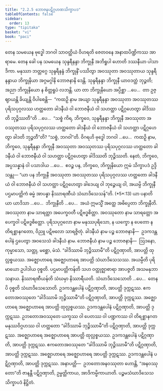 ```yaml
---
title: "2.2.5 ဘောဇနပဋိဂ္ဂဟဏသိက္ခာပဒ"
tableOfContents: false
sidebar:
  order: 13
type: "tipitaka"
basket: "vi"
book: "paci"
---
```



<DynamicBreadcrumb />

<Division number="699" book="paci">

<Paragraph number="2292" book="paci">
တေန သမယေန ဗုဒ္ဓေါ ဘဂဝါ သာဝတ္ထိယံ ဝိဟရတိ ဇေတဝနေ အနာထပိဏ္ဍိကဿ အာရာမေ. တေန ခေါ ပန သမယေန သုန္ဒရီနန္ဒာ ဘိက္ခုနီ အဘိရူပါ ဟောတိ ဒဿနီယာ ပါသာဒိကာ. မနုဿာ ဘတ္တဂ္ဂေ သုန္ဒရီနန္ဒံ ဘိက္ခုနိံ ပဿိတွာ အဝဿုတာ အဝဿုတာယ သုန္ဒရီနန္ဒာယ ဘိက္ခုနိယာ အဂ္ဂမဂ္ဂါနိ ဘောဇနာနိ ဒေန္တိ. သုန္ဒရီနန္ဒာ ဘိက္ခုနီ ယာဝဒတ္ထံ ဘုဉ္ဇတိ; အညာ ဘိက္ခုနိယော န စိတ္တရူပံ လဘန္တိ.
</Paragraph>

<Paragraph number="2293" book="paci">
ယာ တာ ဘိက္ခုနိယော အပ္ပိစ္ဆာ …ပေ…  တာ ဥဇ္ဈာယန္တိ ခိယျန္တိ ဝိပါစေန္တိ—  “ကထဉှိ နာမ အယျာ သုန္ဒရီနန္ဒာ အဝဿုတာ အဝဿုတဿ ပုရိသပုဂ္ဂလဿ ဟတ္ထတော ခါဒနီယံ ဝါ ဘောဇနီယံ ဝါ သဟတ္ထာ ပဋိဂ္ဂဟေတွာ ခါဒိဿတိ ဘုဉ္ဇိဿတီ”တိ …ပေ…  “သစ္စံ ကိရ, ဘိက္ခဝေ, သုန္ဒရီနန္ဒာ ဘိက္ခုနီ အဝဿုတာ အဝဿုတဿ ပုရိသပုဂ္ဂလဿ ဟတ္ထတော ခါဒနီယံ ဝါ ဘောဇနီယံ ဝါ သဟတ္ထာ ပဋိဂ္ဂဟေတွာ ခါဒတိ ဘုဉ္ဇတီ”တိ? “သစ္စံ, ဘဂဝါ”တိ. ဝိဂရဟိ ဗုဒ္ဓေါ ဘဂဝါ …ပေ…  ကထဉှိ နာမ, ဘိက္ခဝေ, သုန္ဒရီနန္ဒာ ဘိက္ခုနီ အဝဿုတာ အဝဿုတဿ ပုရိသပုဂ္ဂလဿ ဟတ္ထတော ခါဒနီယံ ဝါ ဘောဇနီယံ ဝါ သဟတ္ထာ ပဋိဂ္ဂဟေတွာ ခါဒိဿတိ ဘုဉ္ဇိဿတိ. နေတံ, ဘိက္ခဝေ, အပ္ပသန္နာနံ ဝါ ပသာဒါယ …ပေ…  ဧဝဉ္စ ပန, ဘိက္ခဝေ, ဘိက္ခုနိယော ဣမံ သိက္ခာပဒံ ဥဒ္ဒိသန္တု—
</Paragraph>

</Division>
<Division number="700" book="paci">

<Paragraph number="2294" book="paci">
<Emphasis>“ယာ ပန ဘိက္ခုနီ အဝဿုတာ အဝဿုတဿ ပုရိသပုဂ္ဂလဿ ဟတ္ထတော ခါဒနီယံ ဝါ ဘောဇနီယံ ဝါ သဟတ္ထာ ပဋိဂ္ဂဟေတွာ ခါဒေယျ ဝါ ဘုဉ္ဇေယျ ဝါ, အယမ္ပိ ဘိက္ခုနီ ပဌမာပတ္တိကံ ဓမ္မံ အာပန္နာ နိဿာရဏီယံ သံဃာဒိသေသန်”</Emphasis>တိ. (*5*:<Emphasis>13</Emphasis>)
</Paragraph>

</Division>
<Division number="701" book="paci">

<Paragraph number="2295" book="paci">
<Emphasis>ယာ ပနာ</Emphasis>တိ ယာ ယာဒိသာ …ပေ…  <Emphasis>ဘိက္ခုနီ</Emphasis>တိ …ပေ…  အယံ ဣမသ္မိံ အတ္ထေ အဓိပ္ပေတာ ဘိက္ခုနီတိ.
</Paragraph>

<Paragraph number="2296" book="paci">
<Emphasis>အဝဿုတာ</Emphasis> နာမ သာရတ္တာ အပေက္ခဝတီ ပဋိဗဒ္ဓစိတ္တာ.
</Paragraph>

<Paragraph number="2297" book="paci">
<Emphasis>အဝဿုတော</Emphasis> နာမ သာရတ္တော အပေက္ခဝါ ပဋိဗဒ္ဓစိတ္တော.
</Paragraph>

<Paragraph number="2298" book="paci">
<Emphasis>ပုရိသပုဂ္ဂလော</Emphasis> နာမ မနုဿပုရိသော, န ယက္ခော န ပေတော န တိရစ္ဆာနဂတော, ဝိညူ ပဋိဗလော သာရဇ္ဇိတုံ.
</Paragraph>

<Paragraph number="2299" book="paci">
<Emphasis>ခါဒနီယံ</Emphasis> နာမ ပဉ္စ ဘောဇနာနိ—  ဥဒကဒန္တပေါနံ ဌပေတွာ အဝသေသံ ခါဒနီယံ နာမ.
</Paragraph>

<Paragraph number="2300" book="paci">
<Emphasis>ဘောဇနီယံ</Emphasis> နာမ ပဉ္စ ဘောဇနာနိ—  ဩဒနော, ကုမ္မာသော, သတ္တု, မစ္ဆော, မံသံ.
</Paragraph>

<Paragraph number="2301" book="paci">
“ခါဒိဿာမိ ဘုဉ္ဇိဿာမီ”တိ ပဋိဂ္ဂဏှာတိ, အာပတ္တိ ထုလ္လစ္စယဿ. အဇ္ဈောဟာရေ အဇ္ဈောဟာရေ အာပတ္တိ သံဃာဒိသေသဿ.
</Paragraph>

<Paragraph number="2302" book="paci">
<Emphasis>အယမ္ပီ</Emphasis>တိ ပုရိမာယော ဥပါဒါယ ဝုစ္စတိ.
</Paragraph>

<Paragraph number="2303" book="paci">
<Emphasis>ပဌမာပတ္တိကန်</Emphasis>တိ သဟ ဝတ္ထုဇ္ဈာစာရာ အာပဇ္ဇတိ အသမနုဘာသနာယ.
</Paragraph>

<Paragraph number="2304" book="paci">
<Emphasis>နိဿာရဏီယန်</Emphasis>တိ သံဃမှာ နိဿာရီယတိ.
</Paragraph>

<Paragraph number="2305" book="paci">
<Emphasis>သံဃာဒိသေသော</Emphasis>တိ …ပေ…  တေနပိ ဝုစ္စတိ သံဃာဒိသေသောတိ.
</Paragraph>

<Paragraph number="2306" book="paci">
ဥဒကဒန္တပေါနံ ပဋိဂ္ဂဏှာတိ, အာပတ္တိ ဒုက္ကဋဿ. ဧကတောအဝဿုတေ “ခါဒိဿာမိ ဘုဉ္ဇိဿာမီ”တိ ပဋိဂ္ဂဏှာတိ, အာပတ္တိ ဒုက္ကဋဿ.
</Paragraph>

</Division>
<Division number="702" book="paci">

<Paragraph number="2307" book="paci">
အဇ္ဈောဟာရေ အဇ္ဈောဟာရေ အာပတ္တိ ထုလ္လစ္စယဿ. ဥဒကဒန္တပေါနံ ပဋိဂ္ဂဏှာတိ, အာပတ္တိ ဒုက္ကဋဿ. ဥဘတောအဝဿုတေ ယက္ခဿ ဝါ ပေတဿ ဝါ ပဏ္ဍကဿ ဝါ တိရစ္ဆာနဂတမနုဿဝိဂ္ဂဟဿ ဝါ ဟတ္ထတော “ခါဒိဿာမိ ဘုဉ္ဇိဿာမီ”တိ ပဋိဂ္ဂဏှာတိ, အာပတ္တိ ဒုက္ကဋဿ. အဇ္ဈောဟာရေ အဇ္ဈောဟာရေ အာပတ္တိ ထုလ္လစ္စယဿ. ဥဒကဒန္တပေါနံ ပဋိဂ္ဂဏှာတိ, အာပတ္တိ ဒုက္ကဋဿ. ဧကတောအဝဿုတေ “ခါဒိဿာမိ ဘုဉ္ဇိဿာမီ”တိ ပဋိဂ္ဂဏှာတိ, အာပတ္တိ ဒုက္ကဋဿ. အဇ္ဈောဟာရေ အဇ္ဈောဟာရေ အာပတ္တိ ဒုက္ကဋဿ. ဥဒကဒန္တပေါနံ ပဋိဂ္ဂဏှာတိ, အာပတ္တိ ဒုက္ကဋဿ.
</Paragraph>

</Division>
<Division number="703" book="paci">

<Paragraph number="2308" book="paci">
အနာပတ္တိ—  ဥဘတောအနဝဿုတာ ဟောန္တိ, “အနဝဿုတော”တိ ဇာနန္တီ ပဋိဂ္ဂဏှာတိ, ဥမ္မတ္တိကာယ, အာဒိကမ္မိကာယာတိ.

</Paragraph>
</Division>

<Paragraph number="2309" type="center" book="paci">
ပဉ္စမသံဃာဒိသေသသိက္ခာပဒံ နိဋ္ဌိတံ.
</Paragraph>